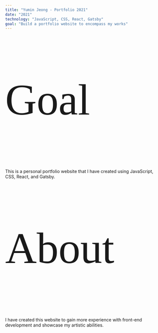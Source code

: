 ```yaml
---
title: "Yumin Jeong - Portfolio 2021"
date: "2021"
technology: "JavaScript, CSS, React, Gatsby"
goal: "Build a portfolio website to encompass my works"
---
```

<p style="font-family:Yeseva One, cursive; font-size:3.5vh">Goal</p>
This is a personal portfolio website that I have created using JavaScript, CSS, React, and Gatsby.

<p style="font-family:Yeseva One, cursive; font-size:3.5vh">About</p>
I have created this website to gain more experience with front-end development and showcase my artistic abilities.
